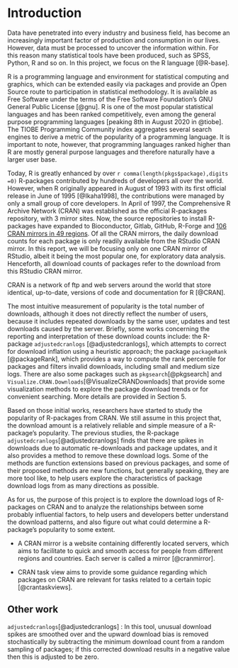 
# Introduction {#intro}

Data have penetrated into every industry and business field, has become an increasingly important factor of production and consumption in our lives. However, data must be processed to uncover the information within. For this reason many statistical tools have been produced, such as SPSS, Python, R and so on. In this project, we focus on the R language [@R-base].

R is a programming language and environment for statistical computing and graphics, which can be extended easily via packages and provide an Open Source route to participation in statistical methodology. It is available as Free Software under the terms of the Free Software Foundation’s GNU General Public License [@gnu]. R is one of the most popular statistical languages and has been ranked competitively, even among the general purpose programming languages [peaking 8th in August 2020 in @tiobe]. The TIOBE Programming Community index aggregates several search engines to derive a metric of the popularity of a programming language. It is important to note, however, that programming languages ranked higher than R are mostly general purpose languages and therefore naturally have a larger user base. 

Today, R is greatly enhanced by over `r comma(length(pkgs$package),digits =0)` R-packages contributed by hundreds of developers all over the world. However, when R originally appeared in August of 1993 with its first official release in June of 1995 [@Ikaha1998], the contributions were managed by only a small group of core developers. In April of 1997, the Comprehensive R Archive Network (CRAN) was established as the official R-packages repository, with 3 mirror sites. Now, the source repositories to install R-packages have expanded to Bioconductor, Gitlab, GitHub, R-Forge and [106 CRAN mirrors in 49 regions](https://cran.r-project.org/mirmon_report.html). Of all the CRAN mirrors, the daily download counts for each package is only readily available from the RStudio CRAN mirror. In this report, we will be focusing only on one CRAN mirror of RStudio, albeit it being the most popular one, for exploratory data analysis. Henceforth, all download counts of packages refer to the download from this RStudio CRAN mirror. 

CRAN is a network of ftp and web servers around the world that store identical, up-to-date, versions of code and documentation for R [@CRAN].

The most intuitive measurement of popularity is the total number of downloads, although it does not directly reflect the number of users, because it includes repeated downloads by the same user, updates and test downloads caused by the server. Briefly, some works concerning the reporting and interpretation of these download counts include: the R-package `adjustedcranlogs` [@adjustedcranlogs], which attempts to correct for download inflation using a heuristic approach; the package `packageRank` [@packageRank], which provides a way to compute the rank percentile for packages and filters invalid downloads, including small and medium size logs. There are also some packages such as `pkgsearch`[@pkgsearch] and `Visualize.CRAN.Downloads`[@VisualizeCRANDownloads] that provide some visualization methods to explore the package download trends or for convenient searching. More details are provided in Section 5. 


Based on those initial works, researchers have started to study the popularity of R-packages from CRAN. We still assume in this project that, the download amount is a relatively reliable and simple measure of a R-package's popularity. The previous studies, the R-package `adjustedcranlogs`[@adjustedcranlogs] finds that there are spikes in downloads due to automatic re-downloads and package updates, and it also provides a method to remove these download logs.  Some of the methods are function extensions based on previous packages, and some of their proposed methods are new functions, but generally speaking, they are more tool like, to help users explore the characteristics of package download logs from as many directions as possible. 

As for us, the purpose of this project is to explore the download logs of R-packages on CRAN and to analyze the relationships between some probably influential factors, to help users and developers better understand the download patterns, and also figure out what could determine a R-package's popularity to some extent. 


- A CRAN mirror is a website containing differently located servers, which aims to facilitate to quick and smooth access for people from different regions and countries. Each server is called a mirror [@cranmirror].

- CRAN task view aims to provide some guidance regarding which packages on CRAN are relevant for tasks related to a certain topic [@crantaskviews].


## Other work 

`adjustedcranlogs`[@adjustedcranlogs] : In this tool, unusual download spikes are smoothed over and the upward download bias is removed stochastically by subtracting the minimum download count from a random sampling of packages; if this corrected download results in a negative value then this is adjusted to be zero. 
